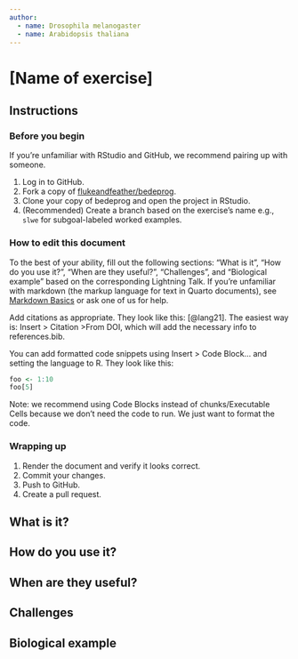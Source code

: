 ```yaml
---
author: 
  - name: Drosophila melanogaster
  - name: Arabidopsis thaliana
---
```


# \[Name of exercise\]

## Instructions

### Before you begin

If you're unfamiliar with RStudio and GitHub, we recommend pairing up with someone.

1.  Log in to GitHub.
2.  Fork a copy of [flukeandfeather/bedeprog](https://github.com/FlukeAndFeather/bedeprog).
3.  Clone your copy of bedeprog and open the project in RStudio.
4.  (Recommended) Create a branch based on the exercise's name e.g., `slwe` for subgoal-labeled worked examples.

### How to edit this document

To the best of your ability, fill out the following sections: "What is it", "How do you use it?", "When are they useful?", "Challenges", and "Biological example" based on the corresponding Lightning Talk. If you're unfamiliar with markdown (the markup language for text in Quarto documents), see [Markdown Basics](https://quarto.org/docs/authoring/markdown-basics.html) or ask one of us for help.

Add citations as appropriate. They look like this: [@lang21]. The easiest way is: Insert \> Citation \>From DOI, which will add the necessary info to references.bib.

You can add formatted code snippets using Insert \> Code Block... and setting the language to R. They look like this:

``` R
foo <- 1:10
foo[5]
```

Note: we recommend using Code Blocks instead of chunks/Executable Cells because we don't need the code to run. We just want to format the code.

### Wrapping up

1.  Render the document and verify it looks correct.
2.  Commit your changes.
3.  Push to GitHub.
4.  Create a pull request.

## What is it?

## How do you use it?

## When are they useful?

## Challenges

## Biological example
